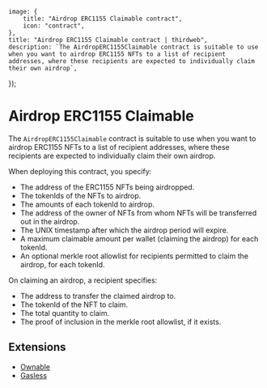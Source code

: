 
	image: {
		title: "Airdrop ERC1155 Claimable contract",
		icon: "contract",
	},
	title: "Airdrop ERC1155 Claimable contract | thirdweb",
	description: `The AirdropERC1155Claimable contract is suitable to use when you want to airdrop ERC1155 NFTs to a list of recipient addresses, where these recipients are expected to individually claim their own airdrop`,
});

# Airdrop ERC1155 Claimable

The `AirdropERC1155Claimable` contract is suitable to use when you want to airdrop ERC1155 NFTs to a list of recipient addresses, where these recipients are expected to individually claim their own airdrop.

When deploying this contract, you specify:

- The address of the ERC1155 NFTs being airdropped.
- The tokenIds of the NFTs to airdrop.
- The amounts of each tokenId to airdrop.
- The address of the owner of NFTs from whom NFTs will be transferred out in the airdrop.
- The UNIX timestamp after which the airdrop period will expire.
- A maximum claimable amount per wallet (claiming the airdrop) for each tokenId.
- An optional merkle root allowlist for recipients permitted to claim the airdrop, for each tokenId.

On claiming an airdrop, a recipient specifies:

- The address to transfer the claimed airdrop to.
- The tokenId of the NFT to claim.
- The total quantity to claim.
- The proof of inclusion in the merkle root allowlist, if it exists.

## Extensions

- [Ownable](/contracts/build/extensions/general/Ownable)
- [Gasless](/contracts/build/extensions)
